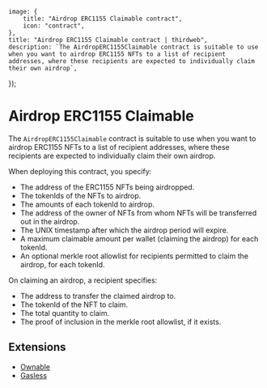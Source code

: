 
	image: {
		title: "Airdrop ERC1155 Claimable contract",
		icon: "contract",
	},
	title: "Airdrop ERC1155 Claimable contract | thirdweb",
	description: `The AirdropERC1155Claimable contract is suitable to use when you want to airdrop ERC1155 NFTs to a list of recipient addresses, where these recipients are expected to individually claim their own airdrop`,
});

# Airdrop ERC1155 Claimable

The `AirdropERC1155Claimable` contract is suitable to use when you want to airdrop ERC1155 NFTs to a list of recipient addresses, where these recipients are expected to individually claim their own airdrop.

When deploying this contract, you specify:

- The address of the ERC1155 NFTs being airdropped.
- The tokenIds of the NFTs to airdrop.
- The amounts of each tokenId to airdrop.
- The address of the owner of NFTs from whom NFTs will be transferred out in the airdrop.
- The UNIX timestamp after which the airdrop period will expire.
- A maximum claimable amount per wallet (claiming the airdrop) for each tokenId.
- An optional merkle root allowlist for recipients permitted to claim the airdrop, for each tokenId.

On claiming an airdrop, a recipient specifies:

- The address to transfer the claimed airdrop to.
- The tokenId of the NFT to claim.
- The total quantity to claim.
- The proof of inclusion in the merkle root allowlist, if it exists.

## Extensions

- [Ownable](/contracts/build/extensions/general/Ownable)
- [Gasless](/contracts/build/extensions)
